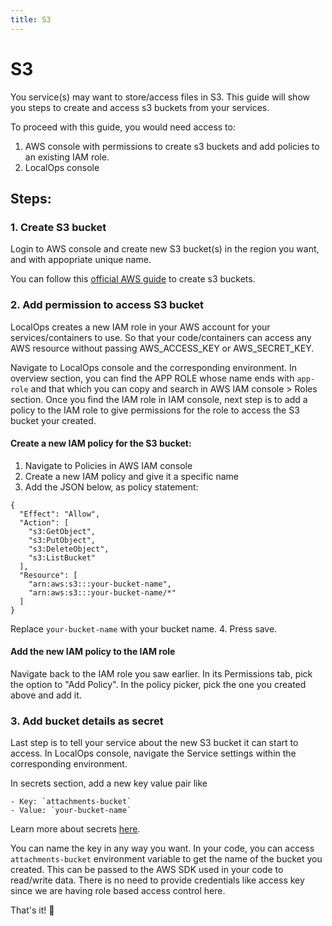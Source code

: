```yaml
---
title: S3
---
```


# S3

You service(s) may want to store/access files in S3. This guide will show you steps to create and access s3 buckets from
your services.

To proceed with this guide, you would need access to:

1. AWS console with permissions to create s3 buckets and add policies to an existing IAM role.
2. LocalOps console

## Steps:

### 1. Create S3 bucket

Login to AWS console and create new S3 bucket(s) in the region you want, and with appopriate unique name.

You can follow this
[official AWS guide](https://docs.aws.amazon.com/AmazonS3/latest/userguide/GetStartedWithS3.html#creating-bucket) to
create s3 buckets.

### 2. Add permission to access S3 bucket

LocalOps creates a new IAM role in your AWS account for your services/containers to use. So that your code/containers
can access any AWS resource without passing AWS_ACCESS_KEY or AWS_SECRET_KEY.

Navigate to LocalOps console and the corresponding environment. In overview section, you can find the APP ROLE whose
name ends with `app-role` and that which you can copy and search in AWS IAM console > Roles section. Once you find the
IAM role in IAM console, next step is to add a policy to the IAM role to give permissions for the role to access the S3
bucket your created.

#### Create a new IAM policy for the S3 bucket:

1. Navigate to Policies in AWS IAM console
2. Create a new IAM policy and give it a specific name
3. Add the JSON below, as policy statement:

```
{
  "Effect": "Allow",
  "Action": [
    "s3:GetObject",
    "s3:PutObject",
    "s3:DeleteObject",
    "s3:ListBucket"
  ],
  "Resource": [
    "arn:aws:s3:::your-bucket-name",
    "arn:aws:s3:::your-bucket-name/*"
  ]
}
```

Replace `your-bucket-name` with your bucket name. 4. Press save.

#### Add the new IAM policy to the IAM role

Navigate back to the IAM role you saw earlier. In its Permissions tab, pick the option to "Add Policy". In the policy
picker, pick the one you created above and add it.

### 3. Add bucket details as secret

Last step is to tell your service about the new S3 bucket it can start to access. In LocalOps console, navigate the
Service settings within the corresponding environment.

In secrets section, add a new key value pair like

```
- Key: `attachments-bucket`
- Value: `your-bucket-name`
```

Learn more about secrets [here](/environment/services/secrets).

You can name the key in any way you want. In your code, you can access `attachments-bucket` environment variable to get
the name of the bucket you created. This can be passed to the AWS SDK used in your code to read/write data. There is no
need to provide credentials like access key since we are having role based access control here.

That's it! 🎉
